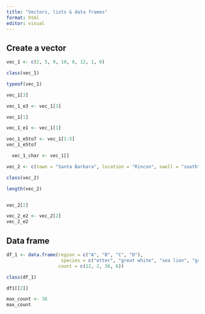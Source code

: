 ```yaml
---
title: "Vectors, lists & data frames"
format: html
editor: visual
---
```


## Create a vector

```r
vec_1 <- c(2, 5, 9, 10, 8, 12, 1, 0)
```

```r
class(vec_1)

```
```r
typeof(vec_1)

vec_1[3]
```
```r
vec_1_e3 <- vec_1[3] 


```

```r
vec_1[1]
```
```r
vec_1_e1 <- vec_1[1]
```

```r
vec_1_e5to7 <- vec_1[1:5]
vec_1_e5to7
```
```r
  vec_1_char <- vec_1[]
```

```r
vec_2 <- c(town = "Santa Barbara", location = "Rincon", swell = "south")
```




```r
class(vec_2)

```


```r
length(vec_2)



```

```r
vec_2[2]
```

```r
vec_2_e2 <- vec_2[2]
vec_2_e2
```



## Data frame

```r
df_1 <- data.frame(region = c("A", "B", "C", "D"), 
                    species = c("otter", "great white", "sea lion", "gray whale"),
                   count = c(12, 2, 36, 6))

```


```r
class(df_1)

```


```r
df1[[2]]
```



```r

max_count <- 36
max_count
```

```r

```


